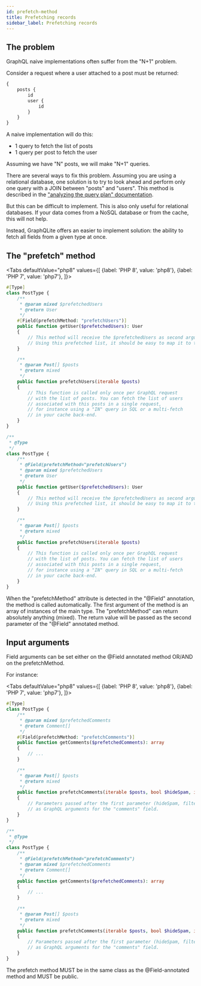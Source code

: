 ```yaml
---
id: prefetch-method
title: Prefetching records
sidebar_label: Prefetching records
---
```



## The problem

GraphQL naive implementations often suffer from the "N+1" problem.

Consider a request where a user attached to a post must be returned:

```graphql
{
    posts {
        id
        user {
            id
        }
    }
}
```

A naive implementation will do this:

- 1 query to fetch the list of posts
- 1 query per post to fetch the user

Assuming we have "N" posts, we will make "N+1" queries.

There are several ways to fix this problem.
Assuming you are using a relational database, one solution is to try to look
ahead and perform only one query with a JOIN between "posts" and "users".
This method is described in the ["analyzing the query plan" documentation](query_plan.mdx).

But this can be difficult to implement. This is also only useful for relational databases. If your data comes from a
NoSQL database or from the cache, this will not help.

Instead, GraphQLite offers an easier to implement solution: the ability to fetch all fields from a given type at once.

## The "prefetch" method

<Tabs
  defaultValue="php8"
  values={[
    {label: 'PHP 8', value: 'php8'},
    {label: 'PHP 7', value: 'php7'},
  ]}>
  <TabItem value="php8">

```php
#[Type]
class PostType {
    /**
     * @param mixed $prefetchedUsers
     * @return User
     */
    #[Field(prefetchMethod: "prefetchUsers")]
    public function getUser($prefetchedUsers): User
    {
        // This method will receive the $prefetchedUsers as second argument. This is the return value of the "prefetchUsers" method below.
        // Using this prefetched list, it should be easy to map it to the post
    }

    /**
     * @param Post[] $posts
     * @return mixed
     */
    public function prefetchUsers(iterable $posts)
    {
        // This function is called only once per GraphQL request
        // with the list of posts. You can fetch the list of users
        // associated with this posts in a single request,
        // for instance using a "IN" query in SQL or a multi-fetch
        // in your cache back-end.
    }
}
```

  </TabItem>
  <TabItem value="php7">

```php
/**
 * @Type
 */
class PostType {
    /**
     * @Field(prefetchMethod="prefetchUsers")
     * @param mixed $prefetchedUsers
     * @return User
     */
    public function getUser($prefetchedUsers): User
    {
        // This method will receive the $prefetchedUsers as second argument. This is the return value of the "prefetchUsers" method below.
        // Using this prefetched list, it should be easy to map it to the post
    }

    /**
     * @param Post[] $posts
     * @return mixed
     */
    public function prefetchUsers(iterable $posts)
    {
        // This function is called only once per GraphQL request
        // with the list of posts. You can fetch the list of users
        // associated with this posts in a single request,
        // for instance using a "IN" query in SQL or a multi-fetch
        // in your cache back-end.
    }
}
```

  </TabItem>
</Tabs>


When the "prefetchMethod" attribute is detected in the "@Field" annotation, the method is called automatically.
The first argument of the method is an array of instances of the main type.
The "prefetchMethod" can return absolutely anything (mixed). The return value will be passed as the second parameter of the "@Field" annotated method.

## Input arguments

Field arguments can be set either on the @Field annotated method OR/AND on the prefetchMethod.

For instance:

<Tabs
  defaultValue="php8"
  values={[
    {label: 'PHP 8', value: 'php8'},
    {label: 'PHP 7', value: 'php7'},
  ]}>
  <TabItem value="php8">

```php
#[Type]
class PostType {
    /**
     * @param mixed $prefetchedComments
     * @return Comment[]
     */
    #[Field(prefetchMethod: "prefetchComments")]
    public function getComments($prefetchedComments): array
    {
        // ...
    }

    /**
     * @param Post[] $posts
     * @return mixed
     */
    public function prefetchComments(iterable $posts, bool $hideSpam, int $filterByScore)
    {
        // Parameters passed after the first parameter (hideSpam, filterByScore...) are automatically exposed
        // as GraphQL arguments for the "comments" field.
    }
}
```

  </TabItem>
  <TabItem value="php7">

```php
/**
 * @Type
 */
class PostType {
    /**
     * @Field(prefetchMethod="prefetchComments")
     * @param mixed $prefetchedComments
     * @return Comment[]
     */
    public function getComments($prefetchedComments): array
    {
        // ...
    }

    /**
     * @param Post[] $posts
     * @return mixed
     */
    public function prefetchComments(iterable $posts, bool $hideSpam, int $filterByScore)
    {
        // Parameters passed after the first parameter (hideSpam, filterByScore...) are automatically exposed
        // as GraphQL arguments for the "comments" field.
    }
}
```

  </TabItem>
</Tabs>

The prefetch method MUST be in the same class as the @Field-annotated method and MUST be public.
